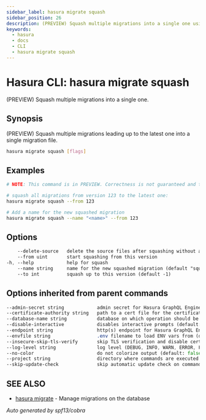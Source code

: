 ```yaml
---
sidebar_label: hasura migrate squash
sidebar_position: 26
description: (PREVIEW) Squash multiple migrations into a single one using the Hasura CLI
keywords:
  - hasura
  - docs
  - CLI
  - hasura migrate squash
---
```


# Hasura CLI: hasura migrate squash

(PREVIEW) Squash multiple migrations into a single one.

## Synopsis

(PREVIEW) Squash multiple migrations leading up to the latest one into a single migration file.

```bash
hasura migrate squash [flags]
```

## Examples

```bash
# NOTE: This command is in PREVIEW. Correctness is not guaranteed and the usage may change.

# squash all migrations from version 123 to the latest one:
hasura migrate squash --from 123

# Add a name for the new squashed migration
hasura migrate squash --name "<name>" --from 123
```

## Options

```sass
    --delete-source   delete the source files after squashing without any confirmation
    --from uint       start squashing from this version
-h, --help            help for squash
    --name string     name for the new squashed migration (default "squashed")
    --to int          squash up to this version (default -1)
```

## Options inherited from parent commands

```sass
--admin-secret string            admin secret for Hasura GraphQL Engine (env "HASURA_GRAPHQL_ADMIN_SECRET")
--certificate-authority string   path to a cert file for the certificate authority (env "HASURA_GRAPHQL_CERTIFICATE_AUTHORITY")
--database-name string           database on which operation should be applied
--disable-interactive            disables interactive prompts (default: false) (env "HASURA_GRAPHQL_DISABLE_INTERACTIVE")
--endpoint string                http(s) endpoint for Hasura GraphQL Engine (env "HASURA_GRAPHQL_ENDPOINT")
--envfile string                 .env filename to load ENV vars from (default ".env")
--insecure-skip-tls-verify       skip TLS verification and disable cert checking (default: false) (env "HASURA_GRAPHQL_INSECURE_SKIP_TLS_VERIFY")
--log-level string               log level (DEBUG, INFO, WARN, ERROR, FATAL) (default "INFO")
--no-color                       do not colorize output (default: false)
--project string                 directory where commands are executed (default: current dir)
--skip-update-check              skip automatic update check on command execution
```

## SEE ALSO

- [hasura migrate](/hasura-cli/commands/hasura_migrate.mdx) - Manage migrations on the database

_Auto generated by spf13/cobra_

